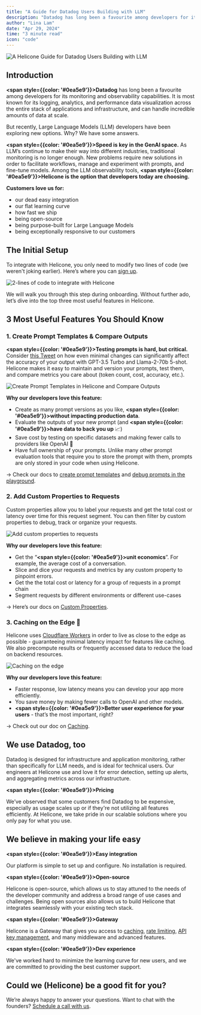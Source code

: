 ```yaml
---
title: "A Guide for Datadog Users Building with LLM"
description: "Datadog has long been a favourite among developers for its monitoring and observability capabilities. But recently, LLM developers have been exploring new options. Why? We have some answers."
author: "Lina Lam"
date: "Apr 29, 2024"
time: "3 minute read"
icon: "code"
---
```


![A Helicone Guide for Datadog Users Building with LLM](/assets/blog/datadog/title.webp)

## Introduction

**<span style={{color: '#0ea5e9'}}>Datadog</span>** has long been a favourite among developers for its monitoring and observability capabilities. It is most known for its logging, analytics, and performance data visualization across the entire stack of applications and infrastructure, and can handle incredible amounts of data at scale. 

But recently, Large Language Models (LLM) developers have been exploring new options. Why? We have some answers. 

**<span style={{color: '#0ea5e9'}}>Speed is key in the GenAI space.</span>** As LLM’s continue to make their way into different industries, traditional monitoring is no longer enough. New problems require new solutions in order to facilitate workflows, manage and experiment with prompts, and fine-tune models. Among the LLM observability tools, **<span style={{color: '#0ea5e9'}}>Helicone is the option that developers today are choosing. </span>**

**Customers love us for:**
- our dead easy integration
- our flat learning curve
- how fast we ship
- being open-source
- being purpose-built for Large Language Models
- being exceptionally responsive to our customers


## The Initial Setup

To integrate with Helicone, you only need to modify two lines of code (we weren't joking earlier). Here’s where you can <a href="https://www.helicone.ai/signup" target="_blank">sign up</a>. 

![2-lines of code to integrate with Helicone](/assets/blog/datadog/code.png)

We will walk you through this step during onboarding. Without further ado, let’s dive into the top three most useful features in Helicone. 


## 3 Most Useful Features You Should Know

### 1. Create Prompt Templates & Compare Outputs 

**<span style={{color: '#0ea5e9'}}>Testing prompts is hard, but critical.</span>** Consider <a href="https://x.com/melaniesclar/status/1745557109419458695" target="_blank">this Tweet</a> on how even minimal changes can significantly affect the accuracy of your output with GPT-3.5 Turbo and Llama-2-70b 5-shot. Helicone makes it easy to maintain and version your prompts, test them, and compare metrics you care about (token count, cost, accuracy, etc.). 

![Create Prompt Templates in Helicone and Compare Outputs](/assets/blog/datadog/prompt_template.webp)

**Why our developers love this feature:**  
- Create as many prompt versions as you like, **<span style={{color: '#0ea5e9'}}>without impacting production data</span>**.
- Evaluate the outputs of your new prompt (and **<span style={{color: '#0ea5e9'}}>have data to back you up</span>** 📈)
- Save cost by testing on specific datasets and making fewer calls to providers like OpenAI 🤑
- Have full ownership of your prompts. Unlike many other prompt evaluation tools that require you to store the prompt with them, prompts are only stored in your code when using Helicone.

→ Check our docs to <a href="https://docs.helicone.ai/features/prompts/quick-start" target="_blank">create prompt templates</a> and <a href="https://docs.helicone.ai/use-cases/debugging" target="_blank">debug prompts in the playground</a>. 


### 2. Add Custom Properties to Requests

Custom properties allow you to label your requests and get the total cost or latency over time for this request segment. You can then filter by custom properties to debug, track or organize your requests. 

![Add custom properties to requests](/assets/blog/datadog/request.webp)

**Why our developers love this feature:**  

- Get the “**<span style={{color: '#0ea5e9'}}>unit economics</span>**”. For example, the average cost of a conversation.
- Slice and dice your requests and metrics by any custom property to pinpoint errors.
- Get the the total cost or latency for a group of requests in a prompt chain
- Segment requests by different environments or different use-cases

→ Here’s our docs on <a href="https://docs.helicone.ai/features/advanced-usage/custom-properties" target="_blank">Custom Properties</a>.


### 3. Caching on the Edge 🧗

Helicone uses <a href="https://www.cloudflare.com/network/" target="_blank">Cloudflare Workers</a> in order to live as close to the edge as possible - guaranteeing minimal latency impact for features like caching. We also precompute results or frequently accessed data to reduce the load on backend resources.

![Caching on the edge](/assets/blog/datadog/caching.webp)

**Why our developers love this feature:**  

- Faster response, low latency means you can develop your app more efficiently.
- You save money by making fewer calls to OpenAI and other models.
- **<span style={{color: '#0ea5e9'}}>Better user experience for your users</span>** - that’s the most important, right?

→ Check out our doc on <a href="https://docs.helicone.ai/features/advanced-usage/caching" target="_blank">Caching</a>. 

## We use Datadog, too

Datadog is designed for infrastructure and application monitoring, rather than specifically for LLM needs, and is ideal for technical users. Our engineers at Helicone use and love it for error detection, setting up alerts, and aggregating metrics across our infrastructure. 

**<span style={{color: '#0ea5e9'}}>Pricing</span>**

We’ve observed that some customers find Datadog to be expensive, especially as usage scales up or if they're not utilizing all features efficiently. At Helicone, we take pride in our scalable solutions where you only pay for what you use. 


## We believe in making your life easy 
**<span style={{color: '#0ea5e9'}}>Easy integration</span>**


Our platform is simple to set up and configure. No installation is required.

**<span style={{color: '#0ea5e9'}}>Open-source</span>**

Helicone is open-source, which allows us to stay attuned to the needs of the developer community and address a broad range of use cases and challenges. Being open sources also allows us to build Helicone that integrates seamlessly with your existing tech stack.

**<span style={{color: '#0ea5e9'}}>Gateway</span>**

Helicone is a Gateway that gives you access to <a href="https://docs.helicone.ai/features/advanced-usage/caching" target="_blank">caching</a>, <a href="https://docs.helicone.ai/features/advanced-usage/custom-rate-limits" target="_blank">rate limiting</a>, <a href="https://docs.helicone.ai/features/advanced-usage/vault" target="_blank">API key management</a>, and many middleware and advanced features. 

**<span style={{color: '#0ea5e9'}}>Dev experience</span>**


We've worked hard to minimize the learning curve for new users, and we are committed to providing the best customer support. 

## Could we (Helicone) be a good fit for you?

We’re always happy to answer your questions. Want to chat with the founders? <a href="https://www.helicone.ai/contact" target="_blank">Schedule a call with us</a>. 